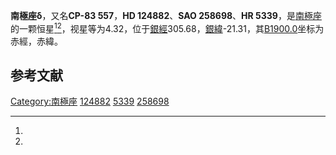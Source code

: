{{Starbox begin
| name = 南極座δ
}}
{{Starbox observe
| epoch = [[J2000.0|J2000.0]]
| constell = [[南極座|南極座]]<ref name=SIMBAD>{{cite web
 | url=http://simbad.u-strasbg.fr/simbad/sim-id?Ident=HR+5339
 | title=Pulsating variable Star
 | publisher=Centre de Données astronomiques de Strasbourg
 | work=SIMBAD
 | accessdate=2012-07-13
 | archive-date=2016-03-16
 | archive-url=https://web.archive.org/web/20160316123445/http://simbad.u-strasbg.fr/simbad/sim-id?Ident=HR+5339
 | dead-url=no
 }}</ref><ref name=DATA>{{cite web
 | url=http://vizier.u-strasbg.fr/viz-bin/VizieR-5?-out.add=.&-source=5050&-corr=PK=HR&-out.max=9999&HR=5339
 | title =VizieR Detailed Page
 | accessdate=2012-07-13}}</ref>
| 星官 = 
| ra = {{RA|14|26|54.9}}<ref name=SIMBAD /><ref name=DATA />
| dec = {{DEC|-83|40|4}}<ref name=SIMBAD /><ref name=DATA />
| appmag_v = 4.32<ref name=SIMBAD /><ref name=DATA />
}}
{{Starbox character
| class = K2III<ref name=SIMBAD /><ref name=DATA />
| b-v = 1.31<ref name=SIMBAD /><ref name=DATA />
| u-b = 1.45<ref name=SIMBAD /><ref name=DATA />
| r-i = 0.49E<ref name=SIMBAD /><ref name=DATA />
| variable = 
}}
{{Starbox astrometry
| radial_v = 1.45
| prop_mo_ra = 5
| parallax = 
| p_error = 
}}
{{Starbox catalog
| names =CP-83 557，[[SAO星表|SAO]] 258698，[[HD星表|HD]] 124882，[[HR星表|HR]] 5339}}
{{Starbox reference |Simbad=HR+5339}}
{{Starbox end}}

'''南極座δ'''，又名'''CP-83 557'''，'''HD 124882'''、'''SAO 258698'''、'''HR 5339'''，是[[南極座|南極座]]的一颗恒星<ref name=SIMBAD /><ref name=DATA />，视星等为4.32，位于[[銀道座標系|銀經]]305.68，[[銀道座標系|銀緯]]-21.31，其[[B1900.0|B1900.0]]坐标为赤經{{RA|14|10|51.6}}，赤緯{{DEC|-83|-21.31|35}}。

== 参考文献 ==
{{reflist}}

{{star-stub}}

{{南極座恒星}}
[[Category:南極座|Category:南極座]]
[[Category:HD和HDE天體|124882]]
[[Category:HR天體|5339]]
[[Category:SAO天體|258698]]